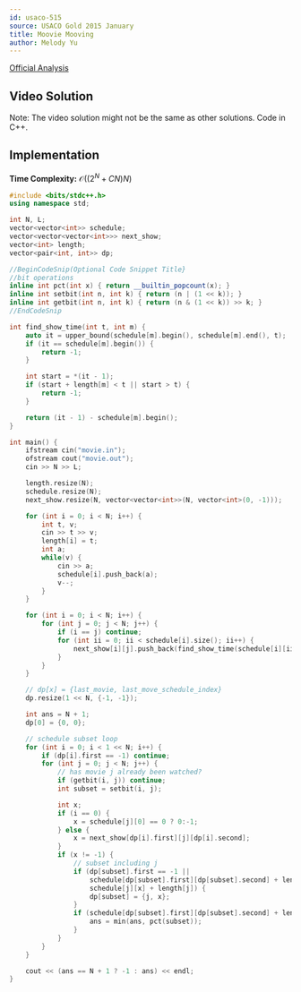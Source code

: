 ```yaml
---
id: usaco-515
source: USACO Gold 2015 January
title: Moovie Mooving
author: Melody Yu
---
```


[Official Analysis](http://www.usaco.org/current/data/sol_movie_gold.html)

## Video Solution

Note: The video solution might not be the same as other solutions. Code in C++.
<Youtube id="oKm_GZD9u1E" />

## Implementation
**Time Complexity:** $\mathcal{O}((2^N+CN)N)$

<LanguageSection>

<CPPSection>

```cpp
#include <bits/stdc++.h>
using namespace std;

int N, L;
vector<vector<int>> schedule;
vector<vector<vector<int>>> next_show;
vector<int> length;
vector<pair<int, int>> dp;

//BeginCodeSnip(Optional Code Snippet Title}
//bit operations
inline int pct(int x) { return __builtin_popcount(x); }
inline int setbit(int n, int k) { return (n | (1 << k)); }
inline int getbit(int n, int k) { return (n & (1 << k)) >> k; }
//EndCodeSnip

int find_show_time(int t, int m) {
	auto it = upper_bound(schedule[m].begin(), schedule[m].end(), t);
	if (it == schedule[m].begin()) {
		return -1;
	}

	int start = *(it - 1);
	if (start + length[m] < t || start > t) {
		return -1;
	}

	return (it - 1) - schedule[m].begin();
}

int main() {
	ifstream cin("movie.in");
	ofstream cout("movie.out");
	cin >> N >> L;

	length.resize(N);
	schedule.resize(N);
	next_show.resize(N, vector<vector<int>>(N, vector<int>(0, -1)));

	for (int i = 0; i < N; i++) {
		int t, v;
		cin >> t >> v;
		length[i] = t;
		int a;
		while(v) {
			cin >> a;
			schedule[i].push_back(a);
			v--;
		}
	}

	for (int i = 0; i < N; i++) {
		for (int j = 0; j < N; j++) {
			if (i == j) continue;
			for (int ii = 0; ii < schedule[i].size(); ii++) {
				next_show[i][j].push_back(find_show_time(schedule[i][ii] + length[i], j));
			}
		}
	}

	// dp[x] = {last_movie, last_move_schedule_index}
	dp.resize(1 << N, {-1, -1});

	int ans = N + 1;
	dp[0] = {0, 0};

	// schedule subset loop
	for (int i = 0; i < 1 << N; i++) {
		if (dp[i].first == -1) continue;
		for (int j = 0; j < N; j++) {
			// has movie j already been watched?
			if (getbit(i, j)) continue;
			int subset = setbit(i, j);

			int x;
			if (i == 0) {
				x = schedule[j][0] == 0 ? 0:-1;
			} else {
				x = next_show[dp[i].first][j][dp[i].second];
			}
			if (x != -1) {
				// subset including j
				if (dp[subset].first == -1 ||
					schedule[dp[subset].first][dp[subset].second] + length[dp[subset].first] <
					schedule[j][x] + length[j]) {
					dp[subset] = {j, x};
				}
				if (schedule[dp[subset].first][dp[subset].second] + length[dp[subset].first] >= L) {
					ans = min(ans, pct(subset));
				}
			}
		}
	}

	cout << (ans == N + 1 ? -1 : ans) << endl;
}
```

</CPPSection>


</LanguageSection>
